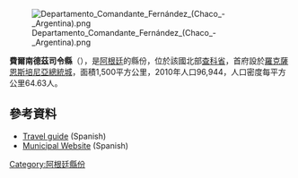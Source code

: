 [[Image:Departamento_Comandante_Fernández_(Chaco_-_Argentina).png|right]]

'''費爾南德茲司令縣'''（{{lang-es|Departamento Comandante Fernández}}），是[[阿根廷|阿根廷]]的縣份，位於該國北部[[查科省|查科省]]，首府設於[[羅克薩恩斯培尼亞總統城|羅克薩恩斯培尼亞總統城]]，面積1,500平方公里，2010年人口96,944，人口密度每平方公里64.63人。

==參考資料==
*[https://web.archive.org/web/20061209102144/http://www.guiadelchaco.com.ar/seccion.asp?id=SPenia Travel guide] (Spanish)
*[https://web.archive.org/web/20061206222029/http://www.chaco.gov.ar/ProvinciaDelChaco/SaenzPe%C3%B1a/default.htm Municipal Website] (Spanish)

{{Argentina-geo-stub}}
[[Category:阿根廷縣份|Category:阿根廷縣份]]